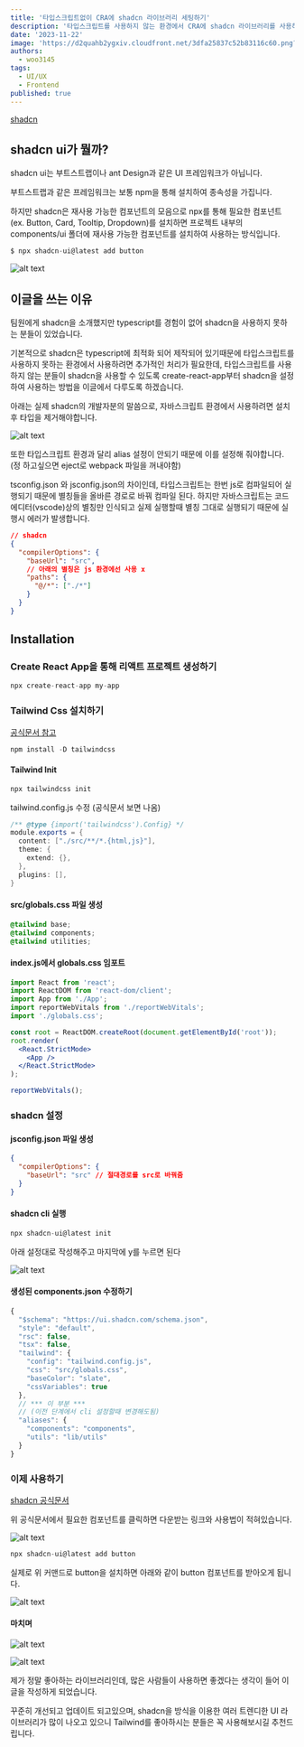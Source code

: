 ```yaml
---
title: '타입스크립트없이 CRA에 shadcn 라이브러리 세팅하기'
description: '타입스크립트를 사용하지 않는 환경에서 CRA에 shadcn 라이브러리를 사용하는 방법을 알아보기'
date: '2023-11-22'
image: 'https://d2quahb2ygxiv.cloudfront.net/3dfa25837c52b83116c60.png?width=280&height=400'
authors:
  - woo3145
tags:
  - UI/UX
  - Frontend
published: true
---
```


[shadcn](https://ui.shadcn.com/docs/installation/manual)

## shadcn ui가 뭘까?

shadcn ui는 부트스트랩이나 ant Design과 같은 UI 프레임워크가 아닙니다.

부트스트랩과 같은 프레임워크는 보통 npm을 통해 설치하여 종속성을 가집니다.

하지만 shadcn은 재사용 가능한 컴포넌트의 모음으로 npx를 통해 필요한 컴포넌트 (ex. Button, Card, Tooltip, Dropdown)를 설치하면 프로젝트 내부의 components/ui 폴더에 재사용 가능한 컴포넌트를 설치하여 사용하는 방식입니다.

```cs
$ npx shadcn-ui@latest add button
```

![alt text](https://d2quahb2ygxiv.cloudfront.net/2d88532d3b727ceac656b.png?width=400&height=500)

## 이글을 쓰는 이유

팀원에게 shadcn을 소개했지만 typescript를 경험이 없어 shadcn을 사용하지 못하는 분들이 있었습니다.

기본적으로 shadcn은 typescript에 최적화 되어 제작되어 있기때문에 타입스크립트를 사용하지 못하는 환경에서 사용하려면 추가적인 처리가 필요한데, 타입스크립트를 사용하지 않는 분들이 shadcn을 사용할 수 있도록 create-react-app부터 shadcn을 설정하여 사용하는 방법을 이글에서 다루도록 하겠습니다.

아래는 실제 shadcn의 개발자분의 말씀으로, 자바스크립트 환경에서 사용하려면 설치 후 타입을 제거해야합니다.

![alt text](https://d2quahb2ygxiv.cloudfront.net/d88532d3b727ceac656b0.png?width=400&height=500)

또한 타입스크립트 환경과 달리 alias 설정이 안되기 때문에 이를 설정해 줘야합니다.
(정 하고싶으면 eject로 webpack 파일을 꺼내야함)

tsconfig.json 와 jsconfig.json의 차이인데, 타입스크립트는 한번 js로 컴파일되어 실행되기 때문에
별칭들을 올바른 경로로 바꿔 컴파일 된다. 하지만 자바스크립트는 코드에디터(vscode)상의 별칭만 인식되고
실제 실행할때 별칭 그대로 실행되기 때문에 실행시 에러가 발생합니다.

```json
// shadcn
{
  "compilerOptions": {
    "baseUrl": "src",
    // 아래의 별칭은 js 환경에선 사용 x
    "paths": {
      "@/*": ["./*"]
    }
  }
}
```

## Installation

### Create React App을 통해 리액트 프로젝트 생성하기

```cs
npx create-react-app my-app
```

### Tailwind Css 설치하기

[공식문서 참고](https://tailwindcss.com/docs/installation)

```cs
npm install -D tailwindcss
```

#### Tailwind Init

```cs
npx tailwindcss init
```

tailwind.config.js 수정 (공식문서 보면 나옴)

```cs
/** @type {import('tailwindcss').Config} */
module.exports = {
  content: ["./src/**/*.{html,js}"],
  theme: {
    extend: {},
  },
  plugins: [],
}
```

#### src/globals.css 파일 생성

```css
@tailwind base;
@tailwind components;
@tailwind utilities;
```

#### index.js에서 globals.css 임포트

```jsx
import React from 'react';
import ReactDOM from 'react-dom/client';
import App from './App';
import reportWebVitals from './reportWebVitals';
import './globals.css';

const root = ReactDOM.createRoot(document.getElementById('root'));
root.render(
  <React.StrictMode>
    <App />
  </React.StrictMode>
);

reportWebVitals();
```

### shadcn 설정

#### jsconfig.json 파일 생성

```json
{
  "compilerOptions": {
    "baseUrl": "src" // 절대경로를 src로 바꿔줌
  }
}
```

#### shadcn cli 실행

```cs
npx shadcn-ui@latest init
```

아래 설정대로 작성해주고 마지막에 y를 누르면 된다

![alt text](https://d2quahb2ygxiv.cloudfront.net/8532d3b727ceac656b0fc.png?width=400&height=500)

#### 생성된 components.json 수정하기

```ts
{
  "$schema": "https://ui.shadcn.com/schema.json",
  "style": "default",
  "rsc": false,
  "tsx": false,
  "tailwind": {
    "config": "tailwind.config.js",
    "css": "src/globals.css",
    "baseColor": "slate",
    "cssVariables": true
  },
  // *** 이 부분 ***
  // (이전 단계에서 cli 설정할때 변경해도됨)
  "aliases": {
    "components": "components",
    "utils": "lib/utils"
  }
}

```

### 이제 사용하기

[shadcn 공식문서](https://ui.shadcn.com/docs)

위 공식문서에서 필요한 컴포넌트를 클릭하면 다운받는 링크와 사용법이 적혀있습니다.

![alt text](https://d2quahb2ygxiv.cloudfront.net/32d3b727ceac656b0fc68.png?width=400&height=500)

```cs
npx shadcn-ui@latest add button
```

실제로 위 커맨드로 button을 설치하면 아래와 같이 button 컴포넌트를 받아오게 됩니다.

![alt text](https://d2quahb2ygxiv.cloudfront.net/2d3b727ceac656b0fc684.png?width=400&height=500)

#### 마치며

![alt text](https://d2quahb2ygxiv.cloudfront.net/3b727ceac656b0fc68468.png?width=400&height=500)

![alt text](https://d2quahb2ygxiv.cloudfront.net/b727ceac656b0fc684680.png?width=400&height=500)

제가 정말 좋아하는 라이브러리인데, 많은 사람들이 사용하면 좋겠다는 생각이 들어 이 글을 작성하게 되었습니다.

꾸준히 개선되고 업데이트 되고있으며, shadcn을 방식을 이용한 여러 트렌디한 UI 라이브러리가 많이 나오고 있으니 Tailwind를 좋아하시는 분들은 꼭 사용해보시길 추천드립니다.
